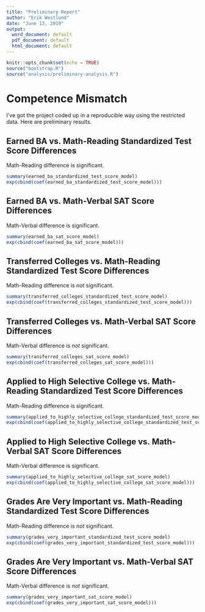 ---
title: "Preliminary Report"
author: "Erik Westlund"
date: "June 13, 2019"
output:
  word_document: default
  pdf_document: default
  html_document: default
---

```{r setup, include=FALSE}
knitr::opts_chunk$set(echo = TRUE)
source("bootstrap.R")
source("analysis/preliminary-analysis.R")
```

# Competence Mismatch

I've got the project coded up in a reproducible way using the restricted data. Here are preliminary results.

## Earned BA vs. Math-Reading Standardized Test Score Differences

Math-Reading difference is significant.

```{r}
summary(earned_ba_standardized_test_score_model)
exp(cbind(coef(earned_ba_standardized_test_score_model)))
```


## Earned BA vs. Math-Verbal SAT Score Differences

Math-Verbal difference is significant.

```{r}
summary(earned_ba_sat_score_model)
exp(cbind(coef(earned_ba_sat_score_model)))
```

## Transferred Colleges vs. Math-Reading Standardized Test Score Differences

Math-Reading difference is *not* significant.

```{r}
summary(transferred_colleges_standardized_test_score_model)
exp(cbind(coef(transferred_colleges_standardized_test_score_model)))
```


## Transferred Colleges  vs. Math-Verbal SAT Score Differences

Math-Verbal difference is *not* significant.

```{r}
summary(transferred_colleges_sat_score_model)
exp(cbind(coef(transferred_colleges_sat_score_model)))
```


## Applied to High Selective College vs. Math-Reading Standardized Test Score Differences

Math-Reading difference is significant.

```{r}
summary(applied_to_highly_selective_college_standardized_test_score_model)
exp(cbind(coef(applied_to_highly_selective_college_standardized_test_score_model)))
```


## Applied to High Selective College  vs. Math-Verbal SAT Score Differences

Math-Verbal difference is significant.

```{r}
summary(applied_to_highly_selective_college_sat_score_model)
exp(cbind(coef(applied_to_highly_selective_college_sat_score_model)))
```


## Grades Are Very Important vs. Math-Reading Standardized Test Score Differences

Math-Reading difference is *not* significant.

```{r}
summary(grades_very_important_standardized_test_score_model)
exp(cbind(coef(grades_very_important_standardized_test_score_model)))
```


## Grades Are Very Important  vs. Math-Verbal SAT Score Differences

Math-Verbal difference is *not* significant.

```{r}
summary(grades_very_important_sat_score_model)
exp(cbind(coef(grades_very_important_sat_score_model)))
```
